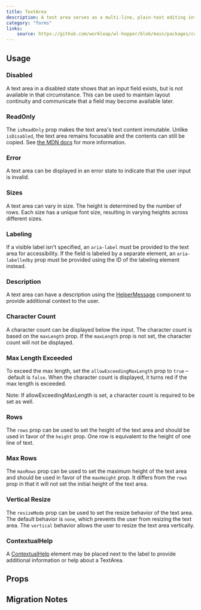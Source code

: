 ```yaml
---
title: TextArea
description: A text area serves as a multi-line, plain-text editing interface.
category: "forms"
links:
    source: https://github.com/workleap/wl-hopper/blob/main/packages/components/src/inputs/src/TextArea.tsx
---
```


<Example src="inputs/docs/text-area/preview" isOpen />

## Usage

### Disabled
A text area in a disabled state shows that an input field exists, but is not available in that circumstance. This can be used to maintain layout continuity and communicate that a field may become available later.

<Example src="inputs/docs/text-area/disabled" />

### ReadOnly
The `isReadOnly` prop makes the text area's text content immutable. Unlike `isDisabled`, the text area remains focusable and the contents can still be copied. See [the MDN docs](https://developer.mozilla.org/en-US/docs/Web/HTML/Attributes/readonly) for more information.

<Example src="inputs/docs/text-area/readOnly" />

### Error
A text area can be displayed in an error state to indicate that the user input is invalid.

<Example src="inputs/docs/text-area/error" />

### Sizes
A text area can vary in size. The height is determined by the number of rows. Each size has a unique font size, resulting in varying heights across different sizes.

<Example src="inputs/docs/text-area/sizes" />

### Labeling
If a visible label isn't specified, an `aria-label` must be provided to the text area for accessibility. If the field is labeled by a separate element, an `aria-labelledby` prop must be provided using the ID of the labeling element instead.

<Example src="inputs/docs/text-area/labeling" />

### Description
A text area can have a description using the [HelperMessage](HelperMessage) component to provide additional context to the user.

<Example src="inputs/docs/text-area/description" />

### Character Count
A character count can be displayed below the input. The character count is based on the `maxLength` prop. If the `maxLength` prop is not set, the character count will not be displayed.

<Example src="inputs/docs/text-area/characterCount" />

### Max Length Exceeded
To exceed the max length, set the `allowExceedingMaxLength` prop to `true` – default is `false`. When the character count is displayed, it turns red if the max length is exceeded.

Note: If allowExceedingMaxLength is set, a character count is required to be set as well.

<Example src="inputs/docs/text-area/maxLengthExceeded" />

### Rows
The `rows` prop can be used to set the height of the text area and should be used in favor of the `height` prop. One row is equivalent to the height of one line of text.

<Example src="inputs/docs/text-area/rows" />

### Max Rows
The `maxRows` prop can be used to set the maximum height of the text area and should be used in favor of the `maxHeight` prop.
It differs from the `rows` prop in that it will not set the initial height of the text area.

<Example src="inputs/docs/text-area/maxRows" />

### Vertical Resize
The `resizeMode` prop can be used to set the resize behavior of the text area.
The default behavior is `none`, which prevents the user from resizing the text area.
The `vertical` behavior allows the user to resize the text area vertically.

<Example src="inputs/docs/text-area/verticalResize" />

### ContextualHelp

A [ContextualHelp](/components/ContextualHelp) element may be placed next to the label to provide additional information or help about a TextArea.

<Example src="inputs/docs/text-area/ContextualHelp" />

## Props

<PropTable component="TextArea" />

## Migration Notes

<MigrateGuide src="inputs/docs/migration-notes-text-area" />

